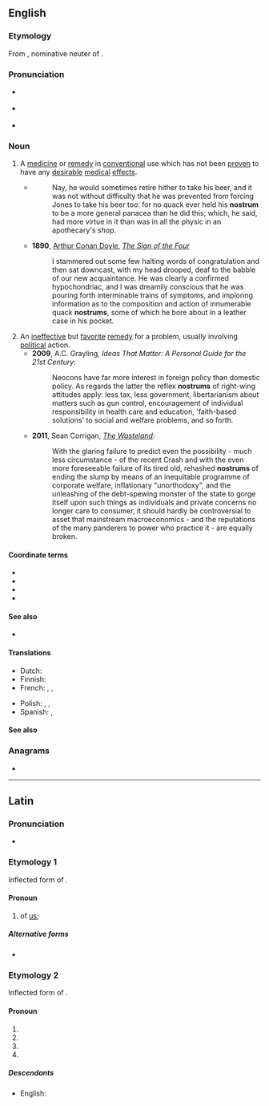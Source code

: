 ==English==
{{was wotd|2010|June|9}}

===Etymology===
From {{etyl|la|en}} {{m|la|nostrum||ours}}, nominative neuter of {{m|la|noster||our, ours}}.

===Pronunciation===
* {{a|UK}} {{IPA|/ˈnɒs.tɹəm/|lang=en}}
* {{a|US}} {{IPA|/ˈnɑ.stɹəm/|lang=en}}
* {{audio|en-us-nostrum.ogg|Audio (US)|lang=en}}

===Noun===
{{en-noun|s|nostra}}

# A [[medicine]] or [[remedy]] in [[conventional]] use which has not been [[proven]] to have any [[desirable]] [[medical]] [[effect]]s.
#* {{RQ:Fielding Tom Jones|V|ii}}
#*: Nay, he would sometimes retire hither to take his beer, and it was not without difficulty that he was prevented from forcing Jones to take his beer too: for no quack ever held his '''nostrum''' to be a more general panacea than he did this; which, he said, had more virtue in it than was in all the physic in an apothecary's shop.
#* '''1890''', [[w:Arthur Conan Doyle|Arthur Conan Doyle]], ''[[w:The Sign of the Four|The Sign of the Four]]''
#*: I stammered out some few halting words of congratulation and then sat downcast, with my head drooped, deaf to the babble of our new acquaintance. He was clearly a confirmed hypochondriac, and I was dreamily conscious that he was pouring forth interminable trains of symptoms, and imploring information as to the composition and action of innumerable quack '''nostrums''', some of which he bore about in a leather case in his pocket.
# An [[ineffective]] but [[favorite]] [[remedy]] for a problem, usually involving [[political]] action.
#* '''2009''', A.C. Grayling, ''Ideas That Matter: A Personal Guide for the 21st Century'':
#*: Neocons have far more interest in foreign policy than domestic policy. As regards the latter the reflex '''nostrums''' of right-wing attitudes apply: less tax, less government, libertarianism about matters such as gun control, encouragement of individual responsibility in health care and education, 'faith-based solutions' to social and welfare problems, and so forth.
#* '''2011''', Sean Corrigan, ''[http://www.zerohedge.com/news/wasteland-how-central-planning-broke-all-markets-and-what-we-can-do-fix-them The Wasteland]'':
#*: With the glaring failure to predict even the possibility - much less circumstance - of the recent Crash and with the even more foreseeable failure of its tired old, rehashed '''nostrums''' of ending the slump by means of an inequitable programme of corporate welfare, inflationary "unorthodoxy", and the unleashing of the debt-spewing monster of the state to gorge itself upon such things as individuals and private concerns no longer care to consumer, it should hardly be controversial to asset that mainstream macroeconomics - and the reputations of the many panderers to power who practice it - are equally broken.

====Coordinate terms====
* {{l|en|cure-all}}
* {{l|en|panacea}}
* {{l|en|patent medicine}}
* {{l|en|snake oil}}

====See also====
* {{l|en|placebo}}

====Translations====
{{trans-top|medicine or remedy which has not been proven to have any desirable medical effects}}
* Dutch: {{t|nl|paardenremedie}}
* Finnish: {{t|fi|patenttilääke}}
* French: {{t|fr|poudre de perlimpimpin}}, {{t+|fr|remède de bonne femme}}, {{t+|fr|orviétan}}
{{trans-mid}}
* Polish: {{t|pl|lekarstwo na wszystko}}, {{t+|pl|nostrum|m}}, {{t+|pl|panaceum|n}}
* Spanish: {{t|es|remedio milagroso}}, {{t|es|droga de charlatán}}
{{trans-bottom}}

====See also====
{{projectlinks|pedia}}

===Anagrams===
* {{anagrams|en|Urmston}}

----

==Latin==

===Pronunciation===
* {{la-IPA}}

===Etymology 1===
Inflected form of {{m|la|nōs||we}}.

====Pronoun====
{{head|la|pronoun form}}

# of [[us]]; {{inflection of|nōs||par|gen|lang=la}}

=====Alternative forms=====
* {{l|la|nostrī}} {{qualifier|objective genitive}}

===Etymology 2===
Inflected form of {{m|la|noster||our, ours}}.

====Pronoun====
{{head|la|pronoun form}}

# {{inflection of|noster||nom|n|s|lang=la}}
# {{inflection of|noster||acc|m|s|lang=la}}
# {{inflection of|noster||acc|n|s|lang=la}}
# {{inflection of|noster||voc|n|s|lang=la}}

=====Descendants=====
* English: {{l|en|nostrum}}
